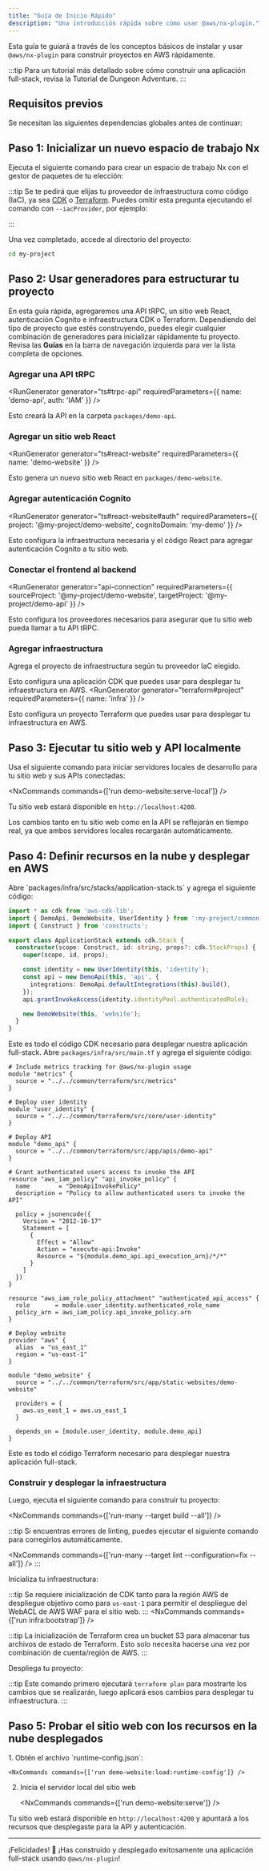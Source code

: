 ```yaml
---
title: "Guía de Inicio Rápido"
description: "Una introducción rápida sobre cómo usar @aws/nx-plugin."
---
```





Esta guía te guiará a través de los conceptos básicos de instalar y usar `@aws/nx-plugin` para construir proyectos en AWS rápidamente.

:::tip
Para un tutorial más detallado sobre cómo construir una aplicación full-stack, revisa la <Link path="get_started/tutorials/dungeon-game/overview">Tutorial de Dungeon Adventure</Link>.
:::

## Requisitos previos

Se necesitan las siguientes dependencias globales antes de continuar:

<Snippet name="prerequisites" />

## Paso 1: Inicializar un nuevo espacio de trabajo Nx

Ejecuta el siguiente comando para crear un espacio de trabajo Nx con el gestor de paquetes de tu elección:

<CreateNxWorkspaceCommand workspace="my-project" />

:::tip
Se te pedirá que elijas tu proveedor de infraestructura como código (IaC), ya sea [CDK](https://docs.aws.amazon.com/cdk/) o [Terraform](https://developer.hashicorp.com/terraform). Puedes omitir esta pregunta ejecutando el comando con `--iacProvider`, por ejemplo:

<Infrastructure>
<Fragment slot="cdk">
<CreateNxWorkspaceCommand workspace="my-project" iacProvider="CDK" />
</Fragment>
<Fragment slot="terraform">
<CreateNxWorkspaceCommand workspace="my-project" iacProvider="Terraform" />
</Fragment>
</Infrastructure>
:::

Una vez completado, accede al directorio del proyecto:

```sh
cd my-project
```

## Paso 2: Usar generadores para estructurar tu proyecto

En esta guía rápida, agregaremos una API tRPC, un sitio web React, autenticación Cognito e infraestructura CDK o Terraform. Dependiendo del tipo de proyecto que estés construyendo, puedes elegir cualquier combinación de generadores para inicializar rápidamente tu proyecto. Revisa las **Guías** en la barra de navegación izquierda para ver la lista completa de opciones.

### Agregar una API tRPC

<RunGenerator generator="ts#trpc-api" requiredParameters={{ name: 'demo-api', auth: 'IAM' }} />

Esto creará la API en la carpeta `packages/demo-api`.

### Agregar un sitio web React

<RunGenerator generator="ts#react-website" requiredParameters={{ name: 'demo-website' }} />

Esto genera un nuevo sitio web React en `packages/demo-website`.

### Agregar autenticación Cognito

<RunGenerator generator="ts#react-website#auth" requiredParameters={{ project: '@my-project/demo-website', cognitoDomain: 'my-demo' }} />

Esto configura la infraestructura necesaria y el código React para agregar autenticación Cognito a tu sitio web.

### Conectar el frontend al backend

<RunGenerator generator="api-connection" requiredParameters={{ sourceProject: '@my-project/demo-website', targetProject: '@my-project/demo-api' }} />

Esto configura los proveedores necesarios para asegurar que tu sitio web pueda llamar a tu API tRPC.

### Agregar infraestructura

Agrega el proyecto de infraestructura según tu proveedor IaC elegido.

<Infrastructure>
<Fragment slot="cdk">
<RunGenerator generator="ts#infra" requiredParameters={{ name: 'infra' }} />

Esto configura una aplicación CDK que puedes usar para desplegar tu infraestructura en AWS.
</Fragment>
<Fragment slot="terraform">
<RunGenerator generator="terraform#project" requiredParameters={{ name: 'infra' }} />

Esto configura un proyecto Terraform que puedes usar para desplegar tu infraestructura en AWS.
</Fragment>
</Infrastructure>

## Paso 3: Ejecutar tu sitio web y API localmente

Usa el siguiente comando para iniciar servidores locales de desarrollo para tu sitio web y sus APIs conectadas:

<NxCommands commands={['run demo-website:serve-local']} />

Tu sitio web estará disponible en `http://localhost:4200`.

Los cambios tanto en tu sitio web como en la API se reflejarán en tiempo real, ya que ambos servidores locales recargarán automáticamente.

## Paso 4: Definir recursos en la nube y desplegar en AWS

<Infrastructure>
<Fragment slot="cdk">
Abre `packages/infra/src/stacks/application-stack.ts` y agrega el siguiente código:

```typescript
import * as cdk from 'aws-cdk-lib';
import { DemoApi, DemoWebsite, UserIdentity } from ':my-project/common-constructs';
import { Construct } from 'constructs';

export class ApplicationStack extends cdk.Stack {
  constructor(scope: Construct, id: string, props?: cdk.StackProps) {
    super(scope, id, props);

    const identity = new UserIdentity(this, 'identity');
    const api = new DemoApi(this, 'api', {
      integrations: DemoApi.defaultIntegrations(this).build(),
    });
    api.grantInvokeAccess(identity.identityPool.authenticatedRole);

    new DemoWebsite(this, 'website');
  }
}
```

Este es todo el código CDK necesario para desplegar nuestra aplicación full-stack.
</Fragment>
<Fragment slot="terraform">
Abre `packages/infra/src/main.tf` y agrega el siguiente código:

```hcl
# Include metrics tracking for @aws/nx-plugin usage
module "metrics" {
  source = "../../common/terraform/src/metrics"
}

# Deploy user identity
module "user_identity" {
  source = "../../common/terraform/src/core/user-identity"
}

# Deploy API
module "demo_api" {
  source = "../../common/terraform/src/app/apis/demo-api"
}

# Grant authenticated users access to invoke the API
resource "aws_iam_policy" "api_invoke_policy" {
  name        = "DemoApiInvokePolicy"
  description = "Policy to allow authenticated users to invoke the API"

  policy = jsonencode({
    Version = "2012-10-17"
    Statement = [
      {
        Effect = "Allow"
        Action = "execute-api:Invoke"
        Resource = "${module.demo_api.api_execution_arn}/*/*"
      }
    ]
  })
}

resource "aws_iam_role_policy_attachment" "authenticated_api_access" {
  role       = module.user_identity.authenticated_role_name
  policy_arn = aws_iam_policy.api_invoke_policy.arn
}

# Deploy website
provider "aws" {
  alias  = "us_east_1"
  region = "us-east-1"
}

module "demo_website" {
  source = "../../common/terraform/src/app/static-websites/demo-website"

  providers = {
    aws.us_east_1 = aws.us_east_1
  }

  depends_on = [module.user_identity, module.demo_api]
}
```

Este es todo el código Terraform necesario para desplegar nuestra aplicación full-stack.
</Fragment>
</Infrastructure>

### Construir y desplegar la infraestructura

Luego, ejecuta el siguiente comando para construir tu proyecto:

<NxCommands commands={['run-many --target build --all']} />

:::tip
Si encuentras errores de linting, puedes ejecutar el siguiente comando para corregirlos automáticamente.

<NxCommands commands={['run-many --target lint --configuration=fix --all']} />
:::

Inicializa tu infraestructura:

<Infrastructure>
<Fragment slot="cdk">
<NxCommands commands={['run infra:bootstrap']} />

:::tip
Se requiere inicialización de CDK tanto para la región AWS de despliegue objetivo como para `us-east-1` para permitir el despliegue del WebACL de AWS WAF para el sitio web.
:::
</Fragment>
<Fragment slot="terraform">
<NxCommands commands={['run infra:bootstrap']} />

:::tip
La inicialización de Terraform crea un bucket S3 para almacenar tus archivos de estado de Terraform. Esto solo necesita hacerse una vez por combinación de cuenta/región de AWS.
:::
</Fragment>
</Infrastructure>

Despliega tu proyecto:

<Infrastructure>
<Fragment slot="cdk">
<NxCommands commands={['run infra:deploy my-project-sandbox/*']} />
</Fragment>
<Fragment slot="terraform">
<NxCommands commands={['run infra:apply']} />

:::tip
Este comando primero ejecutará `terraform plan` para mostrarte los cambios que se realizarán, luego aplicará esos cambios para desplegar tu infraestructura.
:::
</Fragment>
</Infrastructure>

## Paso 5: Probar el sitio web con los recursos en la nube desplegados

<Steps>
1. Obtén el archivo `runtime-config.json`:

    <NxCommands commands={['run demo-website:load:runtime-config']} />

2. Inicia el servidor local del sitio web

    <NxCommands commands={['run demo-website:serve']} />
</Steps>

Tu sitio web estará disponible en `http://localhost:4200` y apuntará a los recursos que desplegaste para la API y autenticación.

---

¡Felicidades! 🎉 ¡Has construido y desplegado exitosamente una aplicación full-stack usando `@aws/nx-plugin`!